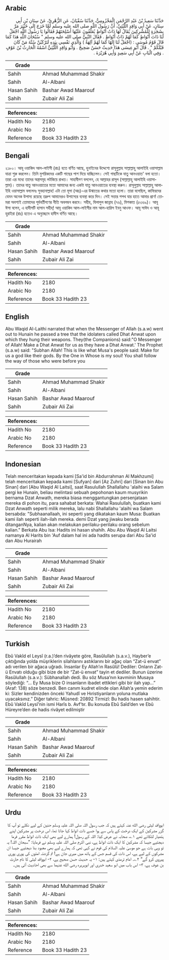 ## Arabic


<div dir="rtl" lang="ar" style={{fontSize:'larger',backgroundColor:'#f8f9fa',padding:20}}>
حَدَّثَنَا سَعِيدُ بْنُ عَبْدِ الرَّحْمَنِ الْمَخْزُومِيُّ، حَدَّثَنَا سُفْيَانُ، عَنِ الزُّهْرِيِّ، عَنْ سِنَانِ بْنِ أَبِي سِنَانٍ، عَنْ أَبِي وَاقِدٍ اللَّيْثِيِّ، أَنَّ رَسُولَ اللَّهِ صلى الله عليه وسلم لَمَّا خَرَجَ إِلَى خَيْبَرَ مَرَّ بِشَجَرَةٍ لِلْمُشْرِكِينَ يُقَالُ لَهَا ذَاتُ أَنْوَاطٍ يُعَلِّقُونَ عَلَيْهَا أَسْلِحَتَهُمْ فَقَالُوا يَا رَسُولَ اللَّهِ اجْعَلْ لَنَا ذَاتَ أَنْوَاطٍ كَمَا لَهُمْ ذَاتُ أَنْوَاطٍ ‏.‏ فَقَالَ النَّبِيُّ صلى الله عليه وسلم ‏"‏ سُبْحَانَ اللَّهِ هَذَا كَمَا قَالَ قَوْمُ مُوسَى ‏:‏ ‏(‏اجْعَلْ لَنَا إِلَهًا كَمَا لَهُمْ آلِهَةٌ ‏)‏ وَالَّذِي نَفْسِي بِيَدِهِ لَتَرْكَبُنَّ سُنَّةَ مَنْ كَانَ قَبْلَكُمْ ‏"‏ ‏.‏ قَالَ أَبُو عِيسَى هَذَا حَدِيثٌ حَسَنٌ صَحِيحٌ ‏.‏ وَأَبُو وَاقِدٍ اللَّيْثِيُّ اسْمُهُ الْحَارِثُ بْنُ عَوْفٍ ‏.‏ وَفِي الْبَابِ عَنْ أَبِي سَعِيدٍ وَأَبِي هُرَيْرَةَ ‏.‏
</div>
<div style={{backgroundColor:'#f8f9fa',padding:20, marginBottom: 10}}><table> <thead> <tr> <th>Grade</th> <th></th> </tr> </thead> <tbody> <tr><td>Sahih</td><td>Ahmad Muhammad Shakir</td></tr><tr><td>Sahih</td><td>Al-Albani</td></tr><tr><td>Hasan Sahih</td><td>Bashar Awad Maarouf</td></tr><tr><td>Sahih</td><td>Zubair Ali Zai</td></tr></tbody></table><table> <thead> <tr> <th>References:</th> <th></th> </tr> </thead> <tbody><tr><td>Hadith No</td><td>2180</td></tr><tr><td>Arabic No</td><td>2180</td></tr><tr><td>Reference</td><td>Book 33 Hadith 23</td></tr></tbody></table></div>

## Bengali


<div dir="ltr" lang="bn" style={{fontSize:'larger',backgroundColor:'#f8f9fa',padding:20}}>
২১৮০। আবূ ওয়াকিদ আল-লাইসী (রাঃ) হতে বর্ণিত আছে, হুনাইনের উদ্দেশ্যে রাসূলুল্লাহ সাল্লাল্লাহু আলাইহি ওয়াসাল্লাম যাত্রা শুরু করলেন। তিনি মুশরিকদের একটি গাছের পাশ দিয়ে যাচ্ছিলেন। সেই গাছটিকে যাতু আনওয়াত' বলা হতো। তারা এর মধ্যে তাদের অস্ত্রসমূহ লটকিয়ে রাখত। সাহাবীগণ বললেন, হে আল্লাহর রাসূল (সাল্লাল্লাহু আলাইহি ওয়াসাল্লাম)। তাদের যাতু আনওয়াতের মতো আমাদের জন্য একটা যাতু আনওয়াতের ব্যবস্থা করুন। রাসূলুল্লাহ সাল্লাল্লাহু আলাইহি ওয়াসাল্লাম বললেনঃ সুবহানাল্লাহ! এটা তো মূসা (আঃ)-এর উন্মাতের কথার মতো হলো। তারা বলেছিল, কাফিরদের যেমন অনেক উপাস্য রয়েছে তদ্রুপ আমাদেরও উপাস্যের ব্যবস্থা করে দিন। সেই সত্তার শপথ যার হাতে আমার প্রাণ! তোমরা অবশ্যই তোমাদের পূর্ববর্তীগণের নীতি অবলম্বন করবে। সহীহ, যিলালুল জান্নাহ (৭৬), মিশকাত (৫৩৬৯)। আবূ ঈসা বলেন, এ হাদীসটি হাসান সহীহ্! আবূ ওয়াকিদ আল-লাইসীর নাম আল-হারিস ইবনু আওফ। আবূ সাঈদ ও আবূ হুরাইরা (রাঃ) হতেও এ অনুচ্ছেদে হাদীস বর্ণিত আছে।
</div>
<div style={{backgroundColor:'#f8f9fa',padding:20, marginBottom: 10}}><table> <thead> <tr> <th>Grade</th> <th></th> </tr> </thead> <tbody> <tr><td>Sahih</td><td>Ahmad Muhammad Shakir</td></tr><tr><td>Sahih</td><td>Al-Albani</td></tr><tr><td>Hasan Sahih</td><td>Bashar Awad Maarouf</td></tr><tr><td>Sahih</td><td>Zubair Ali Zai</td></tr></tbody></table><table> <thead> <tr> <th>References:</th> <th></th> </tr> </thead> <tbody><tr><td>Hadith No</td><td>2180</td></tr><tr><td>Arabic No</td><td>2180</td></tr><tr><td>Reference</td><td>Book 33 Hadith 23</td></tr></tbody></table></div>

## English


<div dir="ltr" lang="en" style={{fontSize:'larger',backgroundColor:'#f8f9fa',padding:20}}>
Abu Waqid Al-Laithi narrated that when the Messenger of Allah (s.a.w) went out to Hunain he passed a tree that the idolaters called Dhat Anwat upon which they hung their weapons. They(the Companions) said:"O Messenger of Allah! Make a Dhat Anwat for us as they have a Dhat Anwat.' The Prophet (s.a.w) said: "Subhan Allah! This is like what Musa's people said: Make for us a god like their gods. By the One in Whose is my soul! You shall follow the way of those who were before you
</div>
<div style={{backgroundColor:'#f8f9fa',padding:20, marginBottom: 10}}><table> <thead> <tr> <th>Grade</th> <th></th> </tr> </thead> <tbody> <tr><td>Sahih</td><td>Ahmad Muhammad Shakir</td></tr><tr><td>Sahih</td><td>Al-Albani</td></tr><tr><td>Hasan Sahih</td><td>Bashar Awad Maarouf</td></tr><tr><td>Sahih</td><td>Zubair Ali Zai</td></tr></tbody></table><table> <thead> <tr> <th>References:</th> <th></th> </tr> </thead> <tbody><tr><td>Hadith No</td><td>2180</td></tr><tr><td>Arabic No</td><td>2180</td></tr><tr><td>Reference</td><td>Book 33 Hadith 23</td></tr></tbody></table></div>

## Indonesian


<div dir="ltr" lang="id" style={{fontSize:'larger',backgroundColor:'#f8f9fa',padding:20}}>
Telah menceritakan kepada kami [Sa'id bin Abdurrahman Al Makhzumi] telah menceritakan kepada kami [Sufyan] dari [Az Zuhri] dari [Sinan bin Abu Sinan] dari [Abu Waqid Al Laitsi], saat Rasulullah Shallallahu 'alaihi wa Salam pergi ke Hunain, beliau melintasi sebuah pepohonan kaum musyrikin bernama Dzat Anwath, mereka biasa menggantungkan persenjataan mereka di pohon itu, para sahabat berkata: Wahai Rasulullah, buatkan kami Dzat Anwath seperti milik mereka, lalu nabi Shallallahu 'alaihi wa Salam bersabda: "Subhaanallaah, ini seperti yang dikatakan kaum Musa: Buatkan kami ilah seperti ilah-ilah mereka. demi Dzat yang jiwaku berada ditanganNya, kalian akan melakukan perilaku-perilaku orang sebelum kalian." Berkata Abu Isa: Hadits ini hasan shahih. Abu Abu Waqid Al Laitsi namanya Al Harits bin 'Auf dalam hal ini ada hadits serupa dari Abu Sa'id dan Abu Hurairah
</div>
<div style={{backgroundColor:'#f8f9fa',padding:20, marginBottom: 10}}><table> <thead> <tr> <th>Grade</th> <th></th> </tr> </thead> <tbody> <tr><td>Sahih</td><td>Ahmad Muhammad Shakir</td></tr><tr><td>Sahih</td><td>Al-Albani</td></tr><tr><td>Hasan Sahih</td><td>Bashar Awad Maarouf</td></tr><tr><td>Sahih</td><td>Zubair Ali Zai</td></tr></tbody></table><table> <thead> <tr> <th>References:</th> <th></th> </tr> </thead> <tbody><tr><td>Hadith No</td><td>2180</td></tr><tr><td>Arabic No</td><td>2180</td></tr><tr><td>Reference</td><td>Book 33 Hadith 23</td></tr></tbody></table></div>

## Turkish


<div dir="ltr" lang="tr" style={{fontSize:'larger',backgroundColor:'#f8f9fa',padding:20}}>
Ebû Vakîd el Leysî (r.a.)’den rivâyete göre, Rasûlullah (s.a.v.), Hayber’e çıktığında yolda müşriklerin silahlarını astıklarını bir ağaç olan “Zat-ü envat” adı verilen bir ağaca uğradı. İnsanlar Ey Allah’ın Rasûlü! Dediler: Onların Zat-ü Envatı olduğu gibi bize de bir “Zat-ü envat” tayin et dediler. Bunun üzerine Rasûlullah (s.a.v.): Sübhanallah dedi. Bu söz Musa’nın kavminin Musaya söylediği: “… Ey Musa bize O insanların ibadet ettikleri gibi bir ilah yap…” (Araf: 138) söze benzedi. Ben canım kudret elinde olan Allah’a yemin ederim ki: Sizler kendinizden önceki Yahudî ve Hıristiyanların yoluna mutlaka uyacaksınız.” Diğer tahric: Müsned: 20892 Tirmizî: Bu hadis hasen sahihtir. Ebû Vakîd Leysî’nin ismi Harîs b. Avf’tır. Bu konuda Ebû Saîd’den ve Ebû Hüreyre’den de hadis rivâyet edilmiştir
</div>
<div style={{backgroundColor:'#f8f9fa',padding:20, marginBottom: 10}}><table> <thead> <tr> <th>Grade</th> <th></th> </tr> </thead> <tbody> <tr><td>Sahih</td><td>Ahmad Muhammad Shakir</td></tr><tr><td>Sahih</td><td>Al-Albani</td></tr><tr><td>Hasan Sahih</td><td>Bashar Awad Maarouf</td></tr><tr><td>Sahih</td><td>Zubair Ali Zai</td></tr></tbody></table><table> <thead> <tr> <th>References:</th> <th></th> </tr> </thead> <tbody><tr><td>Hadith No</td><td>2180</td></tr><tr><td>Arabic No</td><td>2180</td></tr><tr><td>Reference</td><td>Book 33 Hadith 23</td></tr></tbody></table></div>

## Urdu


<div dir="rtl" lang="ur" style={{fontSize:'larger',backgroundColor:'#f8f9fa',padding:20}}>
ابوواقد لیثی رضی الله عنہ کہتے ہیں کہ جب رسول اللہ صلی اللہ علیہ وسلم حنین کے لیے نکلے تو آپ کا گزر مشرکین کے ایک درخت کے پاس سے ہوا جسے ذات انواط کہا جاتا تھا، اس درخت پر مشرکین اپنے ہتھیار لٹکاتے تھے ۱؎، صحابہ نے عرض کیا: اللہ کے رسول! ہمارے لیے بھی ایک ذات انواط مقرر فرما دیجئیے جیسا کہ مشرکین کا ایک ذات انواط ہے، نبی اکرم صلی اللہ علیہ وسلم نے فرمایا: ”سبحان اللہ! یہ تو وہی بات ہے جو موسیٰ علیہ السلام کی قوم نے کہی تھی کہ ہمارے لیے بھی معبود بنا دیجئیے جیسا ان مشرکوں کے لیے ہے، اس ذات کی قسم جس کے ہاتھ میں میری جان ہے! تم گزشتہ امتوں کی پوری پوری پیروی کرو گے“ ۲؎۔ امام ترمذی کہتے ہیں: ۱- یہ حدیث حسن صحیح ہے، ۲- ابوواقد لیثی کا نام حارث بن عوف ہے، ۳- اس باب میں ابو سعید خدری اور ابوہریرہ رضی الله عنہما سے بھی احادیث آئی ہیں۔
</div>
<div style={{backgroundColor:'#f8f9fa',padding:20, marginBottom: 10}}><table> <thead> <tr> <th>Grade</th> <th></th> </tr> </thead> <tbody> <tr><td>Sahih</td><td>Ahmad Muhammad Shakir</td></tr><tr><td>Sahih</td><td>Al-Albani</td></tr><tr><td>Hasan Sahih</td><td>Bashar Awad Maarouf</td></tr><tr><td>Sahih</td><td>Zubair Ali Zai</td></tr></tbody></table><table> <thead> <tr> <th>References:</th> <th></th> </tr> </thead> <tbody><tr><td>Hadith No</td><td>2180</td></tr><tr><td>Arabic No</td><td>2180</td></tr><tr><td>Reference</td><td>Book 33 Hadith 23</td></tr></tbody></table></div>